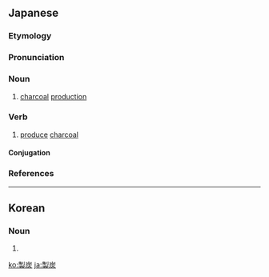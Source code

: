 ==Japanese==
{{ja-kanjitab|せい|たん|yomi=o}}

===Etymology===
{{affix|sort=せいたん|ja|製|tr1=sei|t1=make|炭|tr2=tan|t2=charcoal}}

===Pronunciation===
{{ja-pron|yomi=o|せいたん|acc=0|acc_ref=DJR}}

===Noun===
{{ja-noun|せいたん}}

# [[charcoal]] [[production]]

===Verb===
{{ja-verb-suru|せいたん}}

# [[produce]] [[charcoal]]

====Conjugation====
{{ja-suru|せいたん}}

===References===
<references/>

----

==Korean==
{{ko-hanjatab}}

===Noun===
{{ko-noun|hangeul=제탄}}

# {{hanja form of|제탄|[[charcoal]] [[production]]}}

[[ko:製炭]]
[[ja:製炭]]